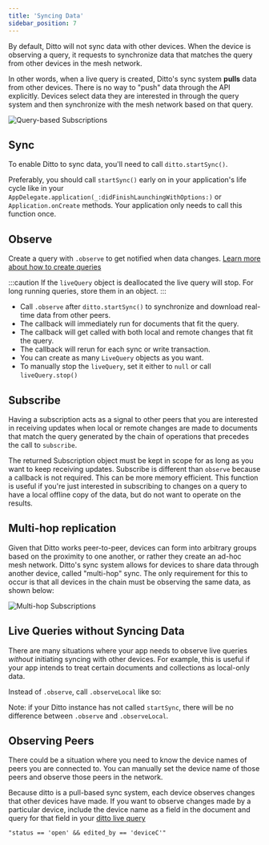 ```yaml
---
title: 'Syncing Data'
sidebar_position: 7
---
```



By default, Ditto will not sync data with other devices.  When the device is
observing a query, it requests to synchronize data that matches the query from
other devices in the mesh network. 

In other words, when a live query is created, Ditto's sync system
**pulls** data from other devices. There is no way to "push" data through the
API explicitly. Devices select data they are interested in through the query
system and then synchronize with the mesh network based on that query.

![Query-based Subscriptions](syncing_data_1.jpeg)

## Sync

To enable Ditto to sync data, you'll need to call `ditto.startSync()`. 

Preferably, you should call `startSync()` early on in your application's life cycle like in your `AppDelegate.application(_:didFinishLaunchingWithOptions:)` or `Application.onCreate` methods. Your application only needs to call this function once.

<SnippetGroup
  name='sync-basic' 
/>

## Observe

Create a query with `.observe` to get notified when data changes. [Learn more about how to create queries](./querying)

:::caution
If the `liveQuery` object is deallocated the live query will stop. For long
running queries, store them in an object.
:::

<SnippetGroup name="sync-observe" />


* Call `.observe` after `ditto.startSync()` to synchronize and download real-time data from other peers.
* The callback will immediately run for documents that fit the query.
* The callback will get called with both local and remote changes that fit the query. 
* The callback will rerun for each sync or write transaction.
* You can create as many `LiveQuery` objects as you want.
* To manually stop the `liveQuery`, set it either to `null` or call `liveQuery.stop()`


## Subscribe

Having a subscription acts as a signal to other peers that you are interested in
receiving updates when local or remote changes are made to
documents that match the query generated by the chain of operations that
precedes the call to `subscribe`.

The returned Subscription object must be kept in scope for as long as
you want to keep receiving updates. Subscribe is different than `observe`
because a callback is not required. This can be more memory efficient. This function is useful if you're just interested in subscribing to changes on a query to have a local offline copy of the data, but do not want to operate on the results.

<SnippetGroup name="subscribe" />

## Multi-hop replication

Given that Ditto works peer-to-peer, devices can form into arbitrary groups
based on the proximity to one another, or rather they create an ad-hoc mesh
network. Ditto's sync system allows for devices to share data through another
device, called "multi-hop" sync. The only requirement for this to occur is that
all devices in the chain must be observing the same data, as shown below:

![Multi-hop Subscriptions](syncing_data_2_same_query.jpeg)

## Live Queries without Syncing Data

There are many situations where your app needs to observe live queries _without_
initiating syncing with other devices. For example, this is useful if your app
intends to treat certain documents and collections as local-only data.

Instead of `.observe`, call `.observeLocal` like so:

<SnippetGroup name="sync-observe-local" />

Note: if your Ditto instance has not called `startSync`, there will be no difference between `.observe` and `.observeLocal`.


## Observing Peers 

There could be a situation where you need to know the device names of peers you
are connected to. You can manually set the device name of those peers and
observe those peers in the network.

<SnippetGroup name="device-name" />

Because ditto is a pull-based sync system, each device observes changes that
other devices have made. If you want to observe changes made by a particular
device, include the device name as a field in the document and query for that field in
your [ditto live query](./querying)

```
"status == 'open' && edited_by == 'deviceC'"
```
